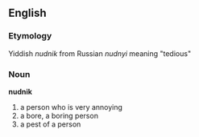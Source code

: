 ==English==

=== Etymology ===
Yiddish ''nudnik'' from Russian ''nudnyi'' meaning "tedious" 

===Noun===
'''nudnik'''
# a person who is very annoying
# a bore, a boring person
# a pest of a person